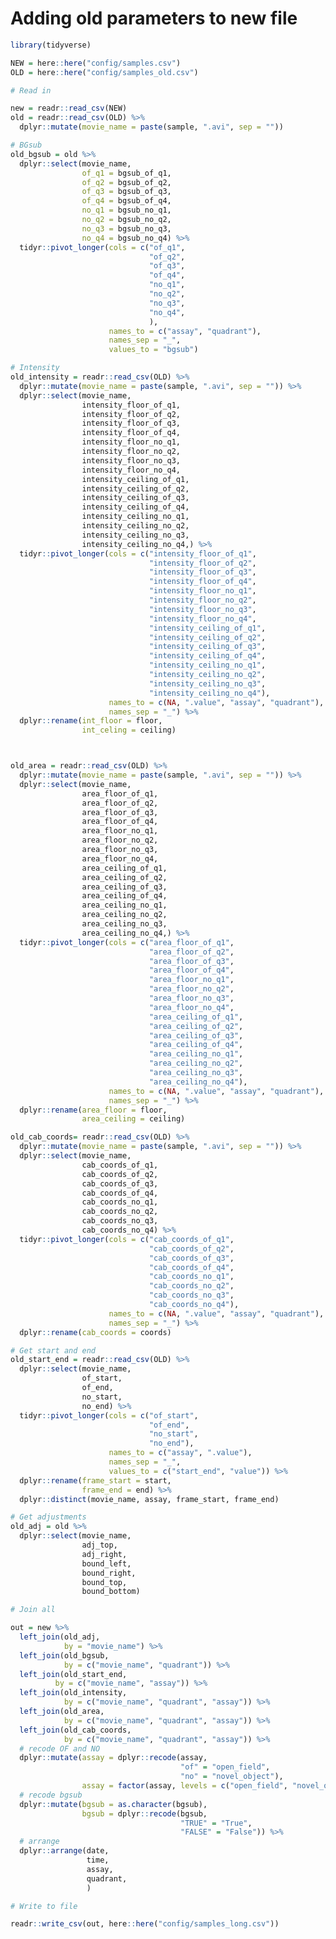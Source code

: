 # Adding old parameters to new file

```r
library(tidyverse)

NEW = here::here("config/samples.csv")
OLD = here::here("config/samples_old.csv")

# Read in 

new = readr::read_csv(NEW)
old = readr::read_csv(OLD) %>% 
  dplyr::mutate(movie_name = paste(sample, ".avi", sep = "")) 

# BGsub
old_bgsub = old %>% 
  dplyr::select(movie_name,
                of_q1 = bgsub_of_q1,
                of_q2 = bgsub_of_q2,
                of_q3 = bgsub_of_q3,
                of_q4 = bgsub_of_q4,
                no_q1 = bgsub_no_q1,
                no_q2 = bgsub_no_q2,
                no_q3 = bgsub_no_q3,
                no_q4 = bgsub_no_q4) %>% 
  tidyr::pivot_longer(cols = c("of_q1",
                               "of_q2",
                               "of_q3",
                               "of_q4",
                               "no_q1",
                               "no_q2",
                               "no_q3",
                               "no_q4",
                               ),
                      names_to = c("assay", "quadrant"),
                      names_sep = "_",
                      values_to = "bgsub")

# Intensity
old_intensity = readr::read_csv(OLD) %>% 
  dplyr::mutate(movie_name = paste(sample, ".avi", sep = "")) %>% 
  dplyr::select(movie_name,
                intensity_floor_of_q1,
                intensity_floor_of_q2,
                intensity_floor_of_q3,
                intensity_floor_of_q4,
                intensity_floor_no_q1,
                intensity_floor_no_q2,
                intensity_floor_no_q3,
                intensity_floor_no_q4,
                intensity_ceiling_of_q1,
                intensity_ceiling_of_q2,
                intensity_ceiling_of_q3,
                intensity_ceiling_of_q4,
                intensity_ceiling_no_q1,
                intensity_ceiling_no_q2,
                intensity_ceiling_no_q3,
                intensity_ceiling_no_q4,) %>% 
  tidyr::pivot_longer(cols = c("intensity_floor_of_q1",
                               "intensity_floor_of_q2",
                               "intensity_floor_of_q3",
                               "intensity_floor_of_q4",
                               "intensity_floor_no_q1",
                               "intensity_floor_no_q2",
                               "intensity_floor_no_q3",
                               "intensity_floor_no_q4",
                               "intensity_ceiling_of_q1",
                               "intensity_ceiling_of_q2",
                               "intensity_ceiling_of_q3",
                               "intensity_ceiling_of_q4",
                               "intensity_ceiling_no_q1",
                               "intensity_ceiling_no_q2",
                               "intensity_ceiling_no_q3",
                               "intensity_ceiling_no_q4"),
                      names_to = c(NA, ".value", "assay", "quadrant"),
                      names_sep = "_") %>% 
  dplyr::rename(int_floor = floor,
                int_celing = ceiling)



old_area = readr::read_csv(OLD) %>% 
  dplyr::mutate(movie_name = paste(sample, ".avi", sep = "")) %>% 
  dplyr::select(movie_name,
                area_floor_of_q1,
                area_floor_of_q2,
                area_floor_of_q3,
                area_floor_of_q4,
                area_floor_no_q1,
                area_floor_no_q2,
                area_floor_no_q3,
                area_floor_no_q4,
                area_ceiling_of_q1,
                area_ceiling_of_q2,
                area_ceiling_of_q3,
                area_ceiling_of_q4,
                area_ceiling_no_q1,
                area_ceiling_no_q2,
                area_ceiling_no_q3,
                area_ceiling_no_q4,) %>% 
  tidyr::pivot_longer(cols = c("area_floor_of_q1",
                               "area_floor_of_q2",
                               "area_floor_of_q3",
                               "area_floor_of_q4",
                               "area_floor_no_q1",
                               "area_floor_no_q2",
                               "area_floor_no_q3",
                               "area_floor_no_q4",
                               "area_ceiling_of_q1",
                               "area_ceiling_of_q2",
                               "area_ceiling_of_q3",
                               "area_ceiling_of_q4",
                               "area_ceiling_no_q1",
                               "area_ceiling_no_q2",
                               "area_ceiling_no_q3",
                               "area_ceiling_no_q4"),
                      names_to = c(NA, ".value", "assay", "quadrant"),
                      names_sep = "_") %>% 
  dplyr::rename(area_floor = floor,
                area_ceiling = ceiling)

old_cab_coords= readr::read_csv(OLD) %>% 
  dplyr::mutate(movie_name = paste(sample, ".avi", sep = "")) %>% 
  dplyr::select(movie_name,
                cab_coords_of_q1,
                cab_coords_of_q2,
                cab_coords_of_q3,
                cab_coords_of_q4,
                cab_coords_no_q1,
                cab_coords_no_q2,
                cab_coords_no_q3,
                cab_coords_no_q4) %>% 
  tidyr::pivot_longer(cols = c("cab_coords_of_q1",
                               "cab_coords_of_q2",
                               "cab_coords_of_q3",
                               "cab_coords_of_q4",
                               "cab_coords_no_q1",
                               "cab_coords_no_q2",
                               "cab_coords_no_q3",
                               "cab_coords_no_q4"),
                      names_to = c(NA, ".value", "assay", "quadrant"),
                      names_sep = "_") %>% 
  dplyr::rename(cab_coords = coords)

# Get start and end
old_start_end = readr::read_csv(OLD) %>% 
  dplyr::select(movie_name,
                of_start,
                of_end,
                no_start,
                no_end) %>% 
  tidyr::pivot_longer(cols = c("of_start",
                               "of_end",
                               "no_start",
                               "no_end"),
                      names_to = c("assay", ".value"),
                      names_sep = "_",
                      values_to = c("start_end", "value")) %>% 
  dplyr::rename(frame_start = start,
                frame_end = end) %>% 
  dplyr::distinct(movie_name, assay, frame_start, frame_end)

# Get adjustments
old_adj = old %>% 
  dplyr::select(movie_name,
                adj_top,
                adj_right,
                bound_left,
                bound_right,
                bound_top,
                bound_bottom) 

# Join all

out = new %>% 
  left_join(old_adj,
            by = "movie_name") %>% 
  left_join(old_bgsub,
            by = c("movie_name", "quadrant")) %>% 
  left_join(old_start_end,
          by = c("movie_name", "assay")) %>% 
  left_join(old_intensity,
            by = c("movie_name", "quadrant", "assay")) %>% 
  left_join(old_area,
            by = c("movie_name", "quadrant", "assay")) %>%
  left_join(old_cab_coords,
            by = c("movie_name", "quadrant", "assay")) %>% 
  # recode OF and NO
  dplyr::mutate(assay = dplyr::recode(assay, 
                                      "of" = "open_field",
                                      "no" = "novel_object"),
                assay = factor(assay, levels = c("open_field", "novel_object"))) %>% 
  # recode bgsub
  dplyr::mutate(bgsub = as.character(bgsub),
                bgsub = dplyr::recode(bgsub,
                                      "TRUE" = "True",
                                      "FALSE" = "False")) %>% 
  # arrange
  dplyr::arrange(date,
                 time,
                 assay,
                 quadrant,
                 ) 

# Write to file

readr::write_csv(out, here::here("config/samples_long.csv"))
```

